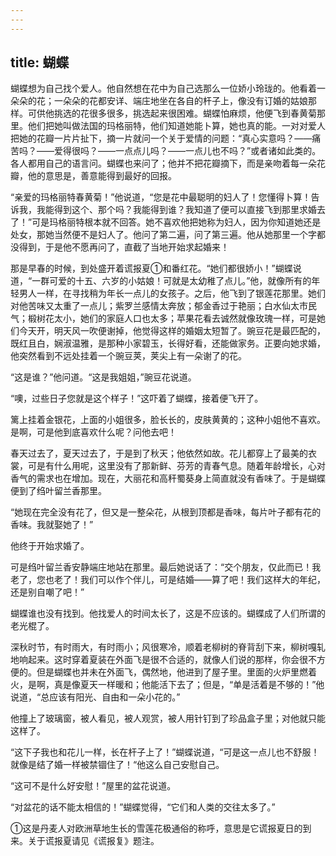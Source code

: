 ```yaml
---
---
---
```

title: 蝴蝶
---




蝴蝶想为自己找个爱人。他自然想在花中为自己选那么一位娇小玲珑的。他看着一朵朵的花；一朵朵的花都安详、端庄地坐在各自的杆子上，像没有订婚的姑娘那样。可供他挑选的花很多很多，挑选起来很困难。蝴蝶怕麻烦，他便飞到春黄菊那里。他们把她叫做法国的玛格丽特，他们知道她能卜算，她也真的能。一对对爱人把她的花瓣一片片扯下，摘一片就问一个关于爱情的问题：“真心实意吗？——痛苦吗？——爱得很吗？——一点点儿吗？——一点儿也不吗？”或者诸如此类的。各人都用自己的语言问。蝴蝶也来问了；他并不把花瓣摘下，而是亲吻着每一朵花瓣，他的意思是，善意能得到最好的回报。

“亲爱的玛格丽特春黄菊！”他说道，“您是花中最聪明的妇人了！您懂得卜算！告诉我，我能得到这个、那个吗？我能得到谁？我知道了便可以直接飞到那里求婚去了！”可是玛格丽特根本就不回答。她不喜欢他把她称为妇人，因为你知道她还是处女，那她当然便不是妇人了。他问了第二遍，问了第三遍。他从她那里一个字都没得到，于是他不愿再问了，直截了当地开始求起婚来！

那是早春的时候，到处盛开着谎报夏①和番红花。“她们都很娇小！”蝴蝶说道，“一群可爱的十五、六岁的小姑娘！可就是太幼稚了点儿。”他，就像所有的年轻男人一样，在寻找稍为年长一点儿的女孩子。之后，他飞到了银莲花那里。她们对他苦味又太重了一点儿；紫罗兰感情太奔放；郁金香过于艳丽；白水仙太市民气；椴树花太小，她们的家庭人口也太多；苹果花看去诚然就像玫瑰一样，可是她们今天开，明天风一吹便谢掉，他觉得这样的婚姻太短暂了。豌豆花是最匹配的，既红且白，娴淑温雅，是那种小家碧玉，长得好看，还能做家务。正要向她求婚，他突然看到不远处挂着一个豌豆荚，荚尖上有一朵谢了的花。

“这是谁？”他问道。“这是我姐姐，”豌豆花说道。

“噢，过些日子您就是这个样子！”这吓着了蝴蝶，接着便飞开了。

篱上挂着金银花，上面的小姐很多，脸长长的，皮肤黄黄的；这种小姐他不喜欢。是啊，可是他到底喜欢什么呢？问他去吧！

春天过去了，夏天过去了，于是到了秋天；他依然如故。花儿都穿上了最美的衣裳，可是有什么用呢，这里没有了那新鲜、芬芳的青春气息。随着年龄增长，心对香气的需求也在增加。现在，大丽花和高秆蜀葵身上简直就没有香味了。于是蝴蝶便到了绉叶留兰香那里。

“她现在完全没有花了，但又是一整朵花，从根到顶都是香味，每片叶子都有花的香味。我就娶她了！”

他终于开始求婚了。

可是绉叶留兰香安静端庄地站在那里。最后她说话了：“交个朋友，仅此而已！我老了，您也老了！我们可以作个伴儿，可是结婚——算了吧！我们这样大的年纪，还是别自嘲了吧！”

蝴蝶谁也没有找到。他找爱人的时间太长了，这是不应该的。蝴蝶成了人们所谓的老光棍了。

深秋时节，有时雨大，有时雨小；风很寒冷，顺着老柳树的脊背刮下来，柳树嘎轧地响起来。这时穿着夏装在外面飞是很不合适的，就像人们说的那样，你会很不方便的。但是蝴蝶也并未在外面飞，偶然地，他进到了屋子里。里面的火炉里燃着火，是啊，真是像夏天一样暖和；他能活下去了；但是，“单是活着是不够的！”他说道，“总应该有阳光、自由和一朵小花的。”

他撞上了玻璃窗，被人看见，被人观赏，被人用针钉到了珍品盒子里；对他就只能这样了。

“这下子我也和花儿一样，长在杆子上了！”蝴蝶说道，“可是这一点儿也不舒服！就像是结了婚一样被禁锢住了！“他这么自己安慰自己。

“这可不是什么好安慰！”屋里的盆花说道。

“对盆花的话不能太相信的！”蝴蝶觉得，“它们和人类的交往太多了。”

①这是丹麦人对欧洲草地生长的雪莲花极通俗的称呼，意思是它谎报夏日的到来。关于谎报夏请见《谎报复》题注。